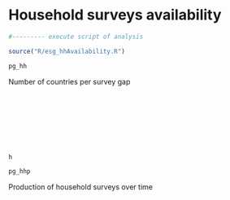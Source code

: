 # Household surveys availability

```{r setuphh, echo=FALSE, message=FALSE, warning=FALSE}
#--------- execute script of analysis

source("R/esg_hhAvailability.R")

```



```{r hh_nc, echo=FALSE, message=FALSE, warning=FALSE, fig.cap = "Number of countries per survey gap", fig.margin = TRUE, fig.width = 5, fig.asp = .75}
pg_hh
```

Number of countries per survey gap
<br>
<br>
<br>
<br>
<br>
<br>
<br>
<br>

```{r p_decade, echo=FALSE, message=FALSE, warning=FALSE, fig.cap = "Number of surveys produce in each decade", fig.fullwidth = TRUE, fig.width = 10, fig.height = 3}
h
```




```{r hh_p_time, echo=FALSE, message=FALSE, warning=FALSE, fig.cap = "Number of countries per survey gap", fig.margin = TRUE, fig.height = 7 , fig.width = 5, fig.asp = .75}
pg_hhp
```
Production of household surveys over time
<br>
<br>
<br>
<br>
<br>
<br>
<br>
<br>
<br>
<br>
<br>
<br>
<br>
<br>





